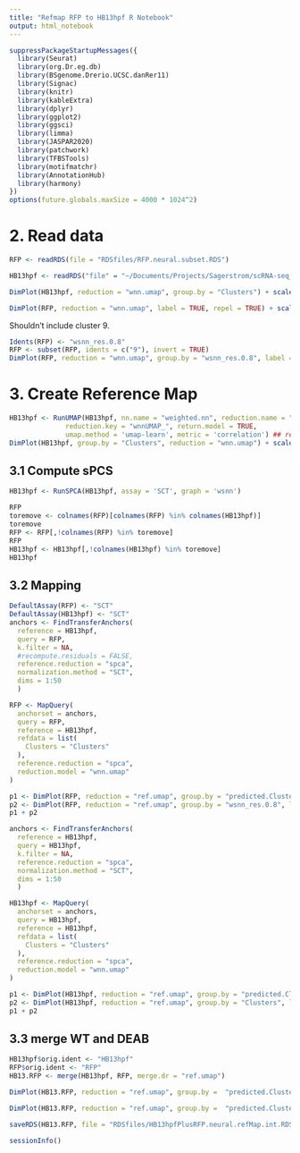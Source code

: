 ```yaml
---
title: "Refmap RFP to HB13hpf R Notebook"
output: html_notebook
---
```


```r
suppressPackageStartupMessages({
  library(Seurat)
  library(org.Dr.eg.db)
  library(BSgenome.Drerio.UCSC.danRer11)
  library(Signac)
  library(knitr)
  library(kableExtra)
  library(dplyr)
  library(ggplot2)
  library(ggsci)
  library(limma)
  library(JASPAR2020)
  library(patchwork)
  library(TFBSTools)
  library(motifmatchr)
  library(AnnotationHub)
  library(harmony)
})
options(future.globals.maxSize = 4000 * 1024^2)
```

# 2. Read data

```r
RFP <- readRDS(file = "RDSfiles/RFP.neural.subset.RDS")
```

```r
HB13hpf <- readRDS("file" = "~/Documents/Projects/Sagerstrom/scRNA-seq_ATAC-seq_reanalysis_2021_07_12/InitialExploration/Neural_subsets/RDSfiles/HB13hpf_neural.RDS")
```

```r
DimPlot(HB13hpf, reduction = "wnn.umap", group.by = "Clusters") + scale_color_igv() + ggtitle("HB13hpf")
```

```r
DimPlot(RFP, reduction = "wnn.umap", label = TRUE, repel = TRUE) + scale_color_igv() + NoLegend() + ggtitle("RFP")
```
Shouldn't include cluster 9.

```r
Idents(RFP) <- "wsnn_res.0.8"
RFP <- subset(RFP, idents = c("9"), invert = TRUE)
DimPlot(RFP, reduction = "wnn.umap", group.by = "wsnn_res.0.8", label = TRUE) + NoLegend() + scale_color_igv() + ggtitle("RFP neural subset")
```


# 3. Create Reference Map
```r
HB13hpf <- RunUMAP(HB13hpf, nn.name = "weighted.nn", reduction.name = "wnn.umap", 
              reduction.key = "wnnUMAP_", return.model = TRUE, 
              umap.method = 'umap-learn', metric = 'correlation') ## rerun of RunUMAP here to get model
DimPlot(HB13hpf, group.by = "Clusters", reduction = "wnn.umap") + scale_color_igv()
```
## 3.1 Compute sPCS 
```r
HB13hpf <- RunSPCA(HB13hpf, assay = 'SCT', graph = 'wsnn')
```

```r
RFP
toremove <- colnames(RFP)[colnames(RFP) %in% colnames(HB13hpf)]
toremove
RFP <- RFP[,!colnames(RFP) %in% toremove]
RFP
HB13hpf <- HB13hpf[,!colnames(HB13hpf) %in% toremove]
HB13hpf
```


## 3.2 Mapping
```r
DefaultAssay(RFP) <- "SCT"
DefaultAssay(HB13hpf) <- "SCT"
anchors <- FindTransferAnchors(
  reference = HB13hpf,
  query = RFP,
  k.filter = NA,
  #recompute.residuals = FALSE,
  reference.reduction = "spca",
  normalization.method = "SCT",
  dims = 1:50
  )
```

```r
RFP <- MapQuery(
  anchorset = anchors,
  query = RFP,
  reference = HB13hpf,
  refdata = list(
    Clusters = "Clusters"
  ),
  reference.reduction = "spca", 
  reduction.model = "wnn.umap"
)
```
```r
p1 <- DimPlot(RFP, reduction = "ref.umap", group.by = "predicted.Clusters") + scale_color_igv()
p2 <- DimPlot(RFP, reduction = "ref.umap", group.by = "wsnn_res.0.8", label = TRUE) + scale_color_igv() + NoLegend()
p1 + p2
```


```r
anchors <- FindTransferAnchors(
  reference = HB13hpf,
  query = HB13hpf,
  k.filter = NA,
  reference.reduction = "spca",
  normalization.method = "SCT",
  dims = 1:50
  )
```

```r
HB13hpf <- MapQuery(
  anchorset = anchors,
  query = HB13hpf,
  reference = HB13hpf,
  refdata = list(
    Clusters = "Clusters"
  ),
  reference.reduction = "spca", 
  reduction.model = "wnn.umap"
)
```

```r
p1 <- DimPlot(HB13hpf, reduction = "ref.umap", group.by = "predicted.Clusters") + scale_color_igv()
p2 <- DimPlot(HB13hpf, reduction = "ref.umap", group.by = "Clusters", label = TRUE) + scale_color_igv() + NoLegend()
p1 + p2
```

## 3.3 merge WT and DEAB

```r
HB13hpf$orig.ident <- "HB13hpf"
RFP$orig.ident <- "RFP"
HB13.RFP <- merge(HB13hpf, RFP, merge.dr = "ref.umap")
```

```r
DimPlot(HB13.RFP, reduction = "ref.umap", group.by =  "predicted.Clusters") + scale_color_igv()
```

```r
DimPlot(HB13.RFP, reduction = "ref.umap", group.by =  "predicted.Clusters", split.by = "orig.ident") + scale_color_igv()
```

```r
saveRDS(HB13.RFP, file = "RDSfiles/HB13hpfPlusRFP.neural.refMap.int.RDS")
```

```r
sessionInfo()
```

